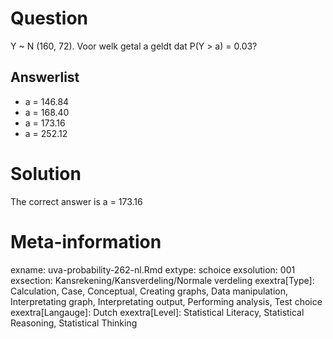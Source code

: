 Question
========

Y ~ N (160, 72). Voor welk getal a geldt dat P(Y > a) = 0.03? 

Answerlist
----------
* a = 146.84
* a = 168.40
* a = 173.16
* a = 252.12

Solution
========

The correct answer is  a = 173.16 

Meta-information
================
exname: uva-probability-262-nl.Rmd 
extype: schoice 
exsolution: 001 
exsection: Kansrekening/Kansverdeling/Normale verdeling
exextra[Type]: Calculation, Case, Conceptual, Creating graphs, Data manipulation, Interpretating graph, Interpretating output, Performing analysis, Test choice 
exextra[Langauge]: Dutch 
exextra[Level]: Statistical Literacy, Statistical Reasoning, Statistical Thinking 
